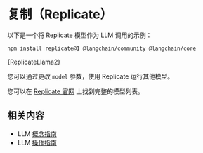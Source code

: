 
# 复制（Replicate）

以下是一个将 Replicate 模型作为 LLM 调用的示例：


<IntegrationInstallTooltip></IntegrationInstallTooltip>

```bash npm2yarn
npm install replicate@1 @langchain/community @langchain/core
```


<CodeBlock language="typescript">{ReplicateLlama2}</CodeBlock>

您可以通过更改 `model` 参数，使用 Replicate 运行其他模型。

您可以在 [Replicate 官网](https://replicate.com/explore) 上找到完整的模型列表。

## 相关内容

- LLM [概念指南](/docs/concepts/text_llms)
- LLM [操作指南](/docs/how_to/#llms)